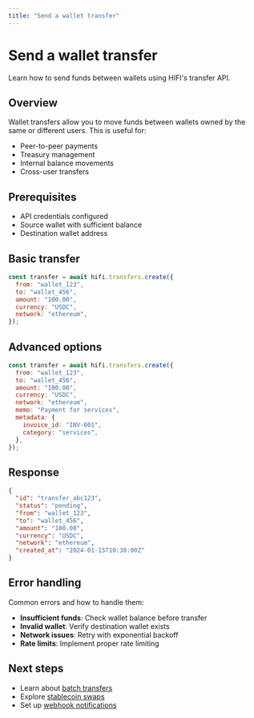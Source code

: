 ```yaml
---
title: "Send a wallet transfer"
---
```


# Send a wallet transfer

Learn how to send funds between wallets using HIFI's transfer API.

## Overview

Wallet transfers allow you to move funds between wallets owned by the same or different users. This is useful for:

- Peer-to-peer payments
- Treasury management
- Internal balance movements
- Cross-user transfers

## Prerequisites

- API credentials configured
- Source wallet with sufficient balance
- Destination wallet address

## Basic transfer

```javascript
const transfer = await hifi.transfers.create({
  from: "wallet_123",
  to: "wallet_456",
  amount: "100.00",
  currency: "USDC",
  network: "ethereum",
});
```

## Advanced options

```javascript
const transfer = await hifi.transfers.create({
  from: "wallet_123",
  to: "wallet_456",
  amount: "100.00",
  currency: "USDC",
  network: "ethereum",
  memo: "Payment for services",
  metadata: {
    invoice_id: "INV-001",
    category: "services",
  },
});
```

## Response

```json
{
  "id": "transfer_abc123",
  "status": "pending",
  "from": "wallet_123",
  "to": "wallet_456",
  "amount": "100.00",
  "currency": "USDC",
  "network": "ethereum",
  "created_at": "2024-01-15T10:30:00Z"
}
```

## Error handling

Common errors and how to handle them:

- **Insufficient funds**: Check wallet balance before transfer
- **Invalid wallet**: Verify destination wallet exists
- **Network issues**: Retry with exponential backoff
- **Rate limits**: Implement proper rate limiting

## Next steps

- Learn about [batch transfers](/guides/send/batch-transfers)
- Explore [stablecoin swaps](/guides/convert)
- Set up [webhook notifications](/api/events)
